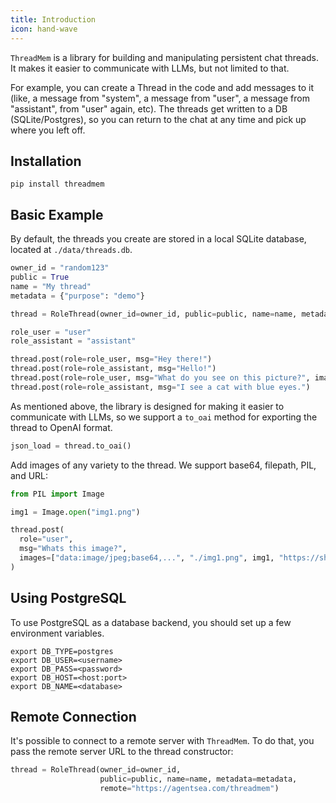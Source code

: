 ```yaml
---
title: Introduction
icon: hand-wave
---
```


`ThreadMem` is a library for building and manipulating persistent chat threads. It makes it easier to communicate with LLMs, but not limited to that.

For example, you can create a Thread in the code and add messages to it (like, a message from "system", a message from "user",  a message from "assistant", from "user" again, etc). The threads get written to a DB (SQLite/Postgres), so you can return to the chat at any time and pick up where you left off.

## Installation

```
pip install threadmem
```

## Basic Example

By default, the threads you create are stored in a local SQLite database, located at `./data/threads.db`.

```python
owner_id = "random123"
public = True
name = "My thread"
metadata = {"purpose": "demo"}

thread = RoleThread(owner_id=owner_id, public=public, name=name, metadata=metadata)

role_user = "user"
role_assistant = "assistant"

thread.post(role=role_user, msg="Hey there!")
thread.post(role=role_assistant, msg="Hello!")
thread.post(role=role_user, msg="What do you see on this picture?", images=["https://upload.wikimedia.org/wikipedia/commons/c/c7/Tabby_cat_with_blue_eyes-3336579.jpg"])
thread.post(role=role_assistant, msg="I see a cat with blue eyes.")
```

As mentioned above, the library is designed for making it easier to communicate with LLMs, so we support a `to_oai` method for exporting the thread to OpenAI format.

```python
json_load = thread.to_oai()
```

Add images of any variety to the thread. We support base64, filepath, PIL, and URL:

```python
from PIL import Image

img1 = Image.open("img1.png")

thread.post(
  role="user",
  msg="Whats this image?",
  images=["data:image/jpeg;base64,...", "./img1.png", img1, "https://shorturl.at/rVyAS"]
)
```

## Using PostgreSQL

To use PostgreSQL as a database backend, you should set up a few environment variables.

```
export DB_TYPE=postgres
export DB_USER=<username>
export DB_PASS=<password>
export DB_HOST=<host:port>
export DB_NAME=<database>
```

## Remote Connection

It's possible to connect to a remote server with `ThreadMem`. To do that, you pass the remote server URL to the thread constructor:

```python
thread = RoleThread(owner_id=owner_id, 
                    public=public, name=name, metadata=metadata, 
                    remote="https://agentsea.com/threadmem")
```

